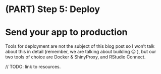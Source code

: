# (PART) Step 5: Deploy  {-}

# Send your app to production {#stepdeploy}

Tools for deployment are not the subject of this blog post so I won’t talk about this in detail (remember, we are talking about building 😉 ), but our two tools of choice are Docker & ShinyProxy, and RStudio Connect.

// TODO: link to resources.